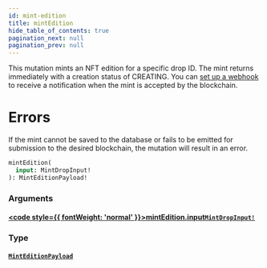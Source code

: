 ```yaml
---
id: mint-edition
title: mintEdition
hide_table_of_contents: true
pagination_next: null
pagination_prev: null
---
```








This mutation mints an NFT edition for a specific drop ID. The mint returns immediately with a creation status of CREATING. You can [set up a webhook](https://docs.holaplex.dev/hub/For%20Developers/webhooks-overview) to receive a notification when the mint is accepted by the blockchain.
# Errors
If the mint cannot be saved to the database or fails to be emitted for submission to the desired blockchain, the mutation will result in an error.

```graphql
mintEdition(
  input: MintDropInput!
): MintEditionPayload!
```


### Arguments

#### [<code style={{ fontWeight: 'normal' }}>mintEdition.<b>input</b></code>](#)<Bullet />[`MintDropInput!`](/api/inputs/mint-drop-input) <Badge class="secondary" text="non-null"/> <Badge class="secondary" text="input"/>
> 
> 

### Type

#### [`MintEditionPayload`](/api/objects/mint-edition-payload) <Badge class="secondary" text="object"/>
> 
> 





